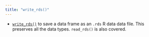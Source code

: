 ```yaml
---
title: "write_rds()"
---
```



- [`write_rds()`](write_rds.qmd) to save a data frame as an `.rds` R data data file. This preserves all the data types. `read_rds()` is also covered.

